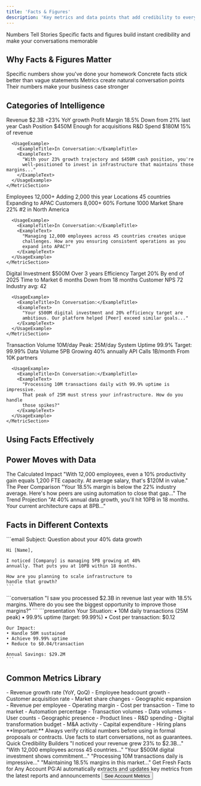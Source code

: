 ```yaml
---
title: 'Facts & Figures'
description: 'Key metrics and data points that add credibility to every conversation'
---
```


<Alert variant="info">
  <AlertTitle>Numbers Tell Stories</AlertTitle>
  <AlertDescription>
    Specific facts and figures build instant credibility and make your conversations memorable
  </AlertDescription>
</Alert>

## Why Facts & Figures Matter

<ValueCards>
  <ValueCard icon="award" title="Build Credibility">
    Specific numbers show you've done your homework
  </ValueCard>
  <ValueCard icon="brain" title="Aid Memory">
    Concrete facts stick better than vague statements
  </ValueCard>
  <ValueCard icon="handshake" title="Enable Discussion">
    Metrics create natural conversation points
  </ValueCard>
  <ValueCard icon="chart-line" title="Support ROI">
    Their numbers make your business case stronger
  </ValueCard>
</ValueCards>

## Categories of Intelligence

<Tabs>
  <Tab title="💰 Financial Metrics">
    <MetricSection>
      <MetricGrid>
        <MetricCard>
          <MetricLabel>Revenue</MetricLabel>
          <MetricValue>$2.3B</MetricValue>
          <MetricContext>+23% YoY growth</MetricContext>
        </MetricCard>
        <MetricCard>
          <MetricLabel>Profit Margin</MetricLabel>
          <MetricValue>18.5%</MetricValue>
          <MetricContext>Down from 21% last year</MetricContext>
        </MetricCard>
        <MetricCard>
          <MetricLabel>Cash Position</MetricLabel>
          <MetricValue>$450M</MetricValue>
          <MetricContext>Enough for acquisitions</MetricContext>
        </MetricCard>
        <MetricCard>
          <MetricLabel>R&D Spend</MetricLabel>
          <MetricValue>$180M</MetricValue>
          <MetricContext>15% of revenue</MetricContext>
        </MetricCard>
      </MetricGrid>
      
      <UsageExample>
        <ExampleTitle>In Conversation:</ExampleTitle>
        <ExampleText>
          "With your 23% growth trajectory and $450M cash position, you're 
          well-positioned to invest in infrastructure that maintains those margins..."
        </ExampleText>
      </UsageExample>
    </MetricSection>
  </Tab>
  
  <Tab title="📊 Operational Stats">
    <MetricSection>
      <MetricGrid>
        <MetricCard>
          <MetricLabel>Employees</MetricLabel>
          <MetricValue>12,000+</MetricValue>
          <MetricContext>Adding 2,000 this year</MetricContext>
        </MetricCard>
        <MetricCard>
          <MetricLabel>Locations</MetricLabel>
          <MetricValue>45 countries</MetricValue>
          <MetricContext>Expanding to APAC</MetricContext>
        </MetricCard>
        <MetricCard>
          <MetricLabel>Customers</MetricLabel>
          <MetricValue>8,000+</MetricValue>
          <MetricContext>60% Fortune 1000</MetricContext>
        </MetricCard>
        <MetricCard>
          <MetricLabel>Market Share</MetricLabel>
          <MetricValue>22%</MetricValue>
          <MetricContext>#2 in North America</MetricContext>
        </MetricCard>
      </MetricGrid>
      
      <UsageExample>
        <ExampleTitle>In Conversation:</ExampleTitle>
        <ExampleText>
          "Managing 12,000 employees across 45 countries creates unique 
          challenges. How are you ensuring consistent operations as you 
          expand into APAC?"
        </ExampleText>
      </UsageExample>
    </MetricSection>
  </Tab>
  
  <Tab title="🎯 Strategic Metrics">
    <MetricSection>
      <MetricGrid>
        <MetricCard>
          <MetricLabel>Digital Investment</MetricLabel>
          <MetricValue>$500M</MetricValue>
          <MetricContext>Over 3 years</MetricContext>
        </MetricCard>
        <MetricCard>
          <MetricLabel>Efficiency Target</MetricLabel>
          <MetricValue>20%</MetricValue>
          <MetricContext>By end of 2025</MetricContext>
        </MetricCard>
        <MetricCard>
          <MetricLabel>Time to Market</MetricLabel>
          <MetricValue>6 months</MetricValue>
          <MetricContext>Down from 18 months</MetricContext>
        </MetricCard>
        <MetricCard>
          <MetricLabel>Customer NPS</MetricLabel>
          <MetricValue>72</MetricValue>
          <MetricContext>Industry avg: 42</MetricContext>
        </MetricCard>
      </MetricGrid>
      
      <UsageExample>
        <ExampleTitle>In Conversation:</ExampleTitle>
        <ExampleText>
          "Your $500M digital investment and 20% efficiency target are 
          ambitious. Our platform helped [Peer] exceed similar goals..."
        </ExampleText>
      </UsageExample>
    </MetricSection>
  </Tab>
  
  <Tab title="🔧 Technical Metrics">
    <MetricSection>
      <MetricGrid>
        <MetricCard>
          <MetricLabel>Transaction Volume</MetricLabel>
          <MetricValue>10M/day</MetricValue>
          <MetricContext>Peak: 25M/day</MetricContext>
        </MetricCard>
        <MetricCard>
          <MetricLabel>System Uptime</MetricLabel>
          <MetricValue>99.9%</MetricValue>
          <MetricContext>Target: 99.99%</MetricContext>
        </MetricCard>
        <MetricCard>
          <MetricLabel>Data Volume</MetricLabel>
          <MetricValue>5PB</MetricValue>
          <MetricContext>Growing 40% annually</MetricContext>
        </MetricCard>
        <MetricCard>
          <MetricLabel>API Calls</MetricLabel>
          <MetricValue>1B/month</MetricValue>
          <MetricContext>From 10K partners</MetricContext>
        </MetricCard>
      </MetricGrid>
      
      <UsageExample>
        <ExampleTitle>In Conversation:</ExampleTitle>
        <ExampleText>
          "Processing 10M transactions daily with 99.9% uptime is impressive. 
          That peak of 25M must stress your infrastructure. How do you handle 
          those spikes?"
        </ExampleText>
      </UsageExample>
    </MetricSection>
  </Tab>
</Tabs>

## Using Facts Effectively

<BestPracticeCards>
  <BestPracticeCard 
    icon="bullseye" 
    title="Be Specific"
    description="'$2.3B revenue' beats 'large company'"
  />
  <BestPracticeCard 
    icon="link" 
    title="Connect to Pain"
    description="Use their metrics to highlight challenges"
  />
  <BestPracticeCard 
    icon="trending-up" 
    title="Show Trends"
    description="Direction matters more than absolute numbers"
  />
  <BestPracticeCard 
    icon="calculator" 
    title="Do the Math"
    description="Calculate what numbers mean for them"
  />
</BestPracticeCards>

## Power Moves with Data

<PowerMoves>
  <PowerMove>
    <PowerMoveTitle>The Calculated Impact</PowerMoveTitle>
    <PowerMoveExample>
      "With 12,000 employees, even a 10% productivity gain equals 1,200 
      FTE capacity. At average salary, that's $120M in value."
    </PowerMoveExample>
  </PowerMove>
  
  <PowerMove>
    <PowerMoveTitle>The Peer Comparison</PowerMoveTitle>
    <PowerMoveExample>
      "Your 18.5% margin is below the 22% industry average. Here's how 
      peers are using automation to close that gap..."
    </PowerMoveExample>
  </PowerMove>
  
  <PowerMove>
    <PowerMoveTitle>The Trend Projection</PowerMoveTitle>
    <PowerMoveExample>
      "At 40% annual data growth, you'll hit 10PB in 18 months. Your 
      current architecture caps at 8PB..."
    </PowerMoveExample>
  </PowerMove>
</PowerMoves>

## Facts in Different Contexts

<ContextGrid>
  <ContextCard title="Email Outreach">
    ```email
    Subject: Question about your 40% data growth
    
    Hi [Name],
    
    I noticed [Company] is managing 5PB growing at 40% 
    annually. That puts you at 10PB within 18 months.
    
    How are you planning to scale infrastructure to 
    handle that growth?
    ```
  </ContextCard>
  
  <ContextCard title="Discovery Call">
    ```conversation
    "I saw you processed $2.3B in revenue last year 
    with 18.5% margins. Where do you see the biggest 
    opportunity to improve those margins?"
    ```
  </ContextCard>
  
  <ContextCard title="Executive Presentation">
    ```presentation
    Your Situation:
    • 10M daily transactions (25M peak)
    • 99.9% uptime (target: 99.99%)
    • Cost per transaction: $0.12
    
    Our Impact:
    • Handle 50M sustained
    • Achieve 99.99% uptime
    • Reduce to $0.04/transaction
    
    Annual Savings: $29.2M
    ```
  </ContextCard>
</ContextGrid>

## Common Metrics Library

<MetricsLibrary>
  <MetricCategory title="Growth Indicators">
    - Revenue growth rate (YoY, QoQ)
    - Employee headcount growth
    - Customer acquisition rate
    - Market share changes
    - Geographic expansion
  </MetricCategory>
  
  <MetricCategory title="Efficiency Metrics">
    - Revenue per employee
    - Operating margin
    - Cost per transaction
    - Time to market
    - Automation percentage
  </MetricCategory>
  
  <MetricCategory title="Scale Indicators">
    - Transaction volumes
    - Data volumes
    - User counts
    - Geographic presence
    - Product lines
  </MetricCategory>
  
  <MetricCategory title="Investment Areas">
    - R&D spending
    - Digital transformation budget
    - M&A activity
    - Capital expenditure
    - Hiring plans
  </MetricCategory>
</MetricsLibrary>

<Callout type="warning" emoji="⚠️">
  **Important:** Always verify critical numbers before using in formal proposals or contracts. 
  Use facts to start conversations, not as guarantees.
</Callout>

<QuickReference>
  <QuickReferenceTitle>Quick Credibility Builders</QuickReferenceTitle>
  <QuickReferenceItems>
    <Item>"I noticed your revenue grew 23% to $2.3B..."</Item>
    <Item>"With 12,000 employees across 45 countries..."</Item>
    <Item>"Your $500M digital investment shows commitment..."</Item>
    <Item>"Processing 10M transactions daily is impressive..."</Item>
    <Item>"Maintaining 18.5% margins in this market..."</Item>
  </QuickReferenceItems>
</QuickReference>

<CTA variant="subtle">
  <CTAContent>
    <CTATitle>Get Fresh Facts for Any Account</CTATitle>
    <CTADescription>
      PG:AI automatically extracts and updates key metrics from the latest reports and announcements
    </CTADescription>
  </CTAContent>
  <Button variant="secondary" href="/demo">See Account Metrics</Button>
</CTA>
